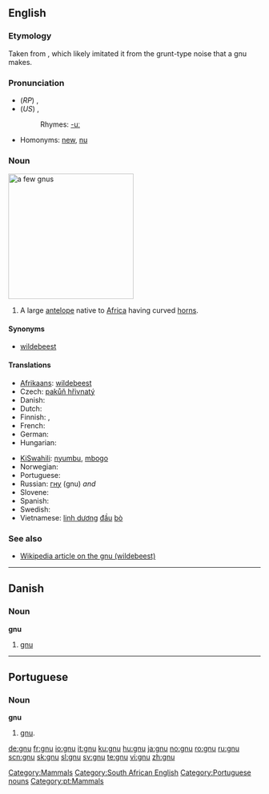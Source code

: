 {{see|Gnu|GNU|gnú}}
==English==

===Etymology===
Taken from {{etyl|naq|en}}, which likely imitated it from the grunt-type noise that a gnu makes.

===Pronunciation===
* (''RP'') {{IPA|/njuː/}}, {{SAMPA|/nju:/}}
* (''US'') {{IPA|/nuː/}}, {{SAMPA|/nu:/}}
*: Rhymes: [[Rhymes:English:-uː|-uː]]
* Homonyms: [[new]], [[nu]]

===Noun===
[[Image:Gnou_02_2005-07-01.jpg|thumb|right|250px|a few gnus]]
{{en-noun}}

# A large [[antelope]] native to [[Africa]] having curved [[horn]]s.

====Synonyms====
* [[wildebeest]]

====Translations====
{{trans-top|large antelope}}
* [[Afrikaans]]: [[wildebeest]]
* Czech: [[pakůň hřivnatý]]
* Danish: {{t-|da|gnu|c}}
* Dutch: {{t+|nl|gnoe|m}}
* Finnish: {{t-|fi|gnuu}}, {{t-|fi|gnu}}
* French: {{t+|fr|gnou|m}}
* German: {{t+|de|Gnu|n}}
* Hungarian: {{t-|hu|gnú}}
{{trans-mid}}
* [[KiSwahili]]: [[nyumbu]], [[mbogo]]
* Norwegian: {{t+|no|gnu|m}}
* Portuguese: {{t-|pt|gnu|m}}
* Russian: [[гну]] (gnu) {{f}} ''and'' {{m}}
* Slovene: {{t+|sl|gnu|m}}
* Spanish: {{t+|es|ñu|m}}
* Swedish: {{t+|sv|gnu|c}}
* Vietnamese: [[linh dương]] [[đầu]] [[bò]]
{{trans-bottom}}

===See also===
* [[w:wildebeest|Wikipedia article on the gnu (wildebeest)]]

[[Category:Mammals]]
[[Category:South African English]]

----

==Danish==

===Noun===
'''gnu'''

# [[#English|gnu]]

----

==Portuguese==

===Noun===
'''gnu''' {{m}}

# [[#English|gnu]].

[[Category:Portuguese nouns]]
[[Category:pt:Mammals]]

[[de:gnu]]
[[fr:gnu]]
[[io:gnu]]
[[it:gnu]]
[[ku:gnu]]
[[hu:gnu]]
[[ja:gnu]]
[[no:gnu]]
[[ro:gnu]]
[[ru:gnu]]
[[scn:gnu]]
[[sk:gnu]]
[[sl:gnu]]
[[sv:gnu]]
[[te:gnu]]
[[vi:gnu]]
[[zh:gnu]]